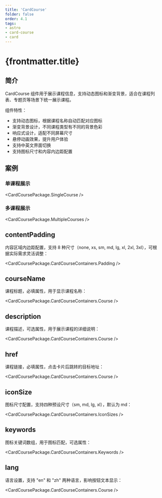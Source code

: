 ```yaml
---
title: 'CardCourse'
folder: false
order: 4.1
tags:
- astro
- card-course
- card
---
```



# {frontmatter.title}

## 简介

CardCourse 组件用于展示课程信息，支持动态图标和渐变背景，适合在课程列表、专题页等场景下统一展示课程。

组件特性：

- 支持动态图标，根据课程名称自动匹配对应图标
- 渐变背景设计，不同课程类型有不同的背景色彩
- 响应式设计，适配不同屏幕尺寸
- 悬停动画效果，提升用户体验
- 支持中英文界面切换
- 支持图标尺寸和内容内边距配置

## 案例

### 单课程展示

<CardCoursePackage.SingleCourse />

### 多课程展示

<CardCoursePackage.MultipleCourses />

## contentPadding

内容区域内边距配置，支持 8 种尺寸（none, xs, sm, md, lg, xl, 2xl, 3xl），可根据实际需求灵活调整：

<CardCoursePackage.CardCourseContainers.Padding />

## courseName

课程标题，必填属性，用于显示课程名称：

<CardCoursePackage.CardCourseContainers.Course />

## description

课程描述，可选属性，用于展示课程的详细说明：

<CardCoursePackage.CardCourseContainers.Course />

## href

课程链接，必填属性，点击卡片后跳转的目标地址：

<CardCoursePackage.CardCourseContainers.Course />

## iconSize

图标尺寸配置，支持四种预设尺寸（sm, md, lg, xl），默认为 md：

<CardCoursePackage.CardCourseContainers.IconSizes />

## keywords

图标关键词数组，用于图标匹配，可选属性：

<CardCoursePackage.CardCourseContainers.Keywords />

## lang

语言设置，支持 "en" 和 "zh" 两种语言，影响按钮文本显示：

<CardCoursePackage.CardCourseContainers.Course />

